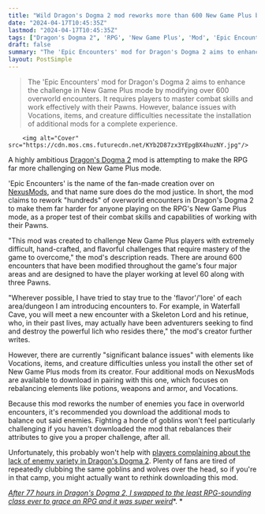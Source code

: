 ```yaml
---
title: "Wild Dragon's Dogma 2 mod reworks more than 600 New Game Plus battles, putting your 'mastery' of the RPG to the test"
date: "2024-04-17T10:45:35Z"
lastmod: "2024-04-17T10:45:35Z"
tags: ["Dragon's Dogma 2", 'RPG', 'New Game Plus', 'Mod', 'Epic Encounters', 'NexusMods', 'Pawns', 'Vocations', 'Potions', 'Weapons', 'Armor']
draft: false
summary: "The 'Epic Encounters' mod for Dragon's Dogma 2 aims to enhance the challenge in New Game Plus mode by modifying over 600 overworld encounters. It requires players to master combat skills and work effectively with their Pawns. However, balance issues with Vocations, items, and creature difficulties necessitate the installation of additional mods for a complete experience."
layout: PostSimple
---
```

> The 'Epic Encounters' mod for Dragon's Dogma 2 aims to enhance the challenge in New Game Plus mode by modifying over 600 overworld encounters. It requires players to master combat skills and work effectively with their Pawns. However, balance issues with Vocations, items, and creature difficulties necessitate the installation of additional mods for a complete experience.


        <img alt="Cover" src="https://cdn.mos.cms.futurecdn.net/KYb2D87zx3YEpgBX4huzNY.jpg"/>
        
A highly ambitious [Dragon's Dogma 2](https://www.gamesradar.com/dragons-dogma-2-tips/) mod is attempting to make the RPG far more challenging on New Game Plus mode.

'Epic Encounters' is the name of the fan-made creation over on [NexusMods](https://www.nexusmods.com/dragonsdogma2/mods/507?tab=description), and that name sure does do the mod justice. In short, the mod claims to rework "hundreds" of overworld encounters in Dragon's Dogma 2 to make them far harder for anyone playing on the RPG's New Game Plus mode, as a proper test of their combat skills and capabilities of working with their Pawns.

"This mod was created to challenge New Game Plus players with extremely difficult, hand-crafted, and flavorful challenges that require mastery of the game to overcome," the mod's description reads. There are around 600 encounters that have been modified throughout the game's four major areas and are designed to have the player working at level 60 along with three Pawns.

"Wherever possible, I have tried to stay true to the 'flavor'/'lore' of each area/dungeon I am introducing encounters to. For example, in Waterfall Cave, you will meet a new encounter with a Skeleton Lord and his retinue, who, in their past lives, may actually have been adventurers seeking to find and destroy the powerful lich who resides there," the mod's creator further writes.

However, there are currently "significant balance issues" with elements like Vocations, items, and creature difficulties unless you install the other set of New Game Plus mods from its creator. Four additional mods on NexusMods are available to download in pairing with this one, which focuses on rebalancing elements like potions, weapons and armor, and Vocations.

Because this mod reworks the number of enemies you face in overworld encounters, it's recommended you download the additional mods to balance out said enemies. Fighting a horde of goblins won't feel particularly challenging if you haven't downloaded the mod that rebalances their attributes to give you a proper challenge, after all.

Unfortunately, this probably won't help with [players complaining about the lack of enemy variety in Dragon's Dogma 2](https://www.gamesradar.com/dragons-dogma-2-players-pray-for-more-enemy-variety-in-the-rpg-after-fighting-a-million-of-the-same-wolves-saurians-and-god-forsaken-goblins/). Plenty of fans are tired of repeatedly clubbing the same goblins and wolves over the head, so if you're in that camp, you might actually want to rethink downloading this mod.

[<em>After 77 hours in Dragon's Dogma 2, I swapped to the least RPG-sounding class ever to grace an RPG and it was super weird</em>](https://www.gamesradar.com/after-77-hours-in-dragons-dogma-2-i-swapped-to-the-least-rpg-sounding-class-ever-to-grace-an-rpg-and-it-was-super-weird/)*. *
        